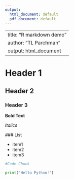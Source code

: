 ```yaml
---
output:
  html_document: default
  pdf_document: default
---
```


---
title: "R markdown demo"
author: "TL Parchman"
output: html_document
---

# Header 1
## Header 2
### Header 3

 **Bold Text** 
 
 *Italics*
 
 ### List
 
 * item1
 * item2
 * item3
 
 ```r
 #Code Chunk
 ```
 
 ```python
print("Hello Python!")
```